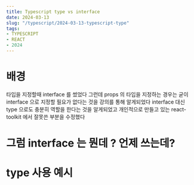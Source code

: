 ```yaml
---
title: Typescript type vs interface
date: 2024-03-13
slug: "/typescript/2024-03-13-typescript-type"
tags:
- TYPESCRIPT
- REACT
- 2024
---
```


# 배경
타입을 지정할때 interface 를 썼었다
그런데 props 의 타입을 지정하는 경우는 굳이 interface 으로 지정할 필요가 없다는 것을 강의를 통해 알게되었다
interface 대신 type 으로도 충분히 역할을 한다는 것을 알게되었고
개인적으로 만들고 있는 react-toolkit 에서 잘못쓴 부분을 수정했다

# 그럼 interface 는 뭔데 ?  언제 쓰는데?


# type 사용 예시